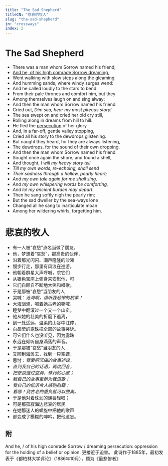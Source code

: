 ```yaml
---
title: "The Sad Shepherd"
titleCN: "悲哀的牧人"
slug: "the-sad-shepherd"
in: "crossways"
index: 2
---
```


<PoemContent>

<PoemSection>

# The Sad Shepherd
- There was a man whom Sorrow named his friend,
- [And he, of his high comrade Sorrow dreaming,](#1)
- Went walking with slow steps along the gleaming
- And humming sands, where windy surges wend:
- And he called loudly to the stars to bend
- From their pale thrones and comfort him, but they
- Among themselves laugh on and sing alway:
- And then the man whom Sorrow named his friend
- Cried out, *Dim sea, hear my most piteous story!*
- The sea swept on and cried her old cry still,
- Rolling along in dreams from hill to hill.
- He fled the [persecution](#2) of her glory
- And, in a far-off, gentle valley stopping,
- Cried all his story to the dewdrops glistening.
- But naught they heard, for they are always listening,
- The dewdrops, for the sound of their own dropping.
- And then the man whom Sorrow named his friend
- Sought once again the shore, and found a shell,
- And thought, *I will my heavy story tell*
- *Till my own words, re-echoing, shall send*
- *Their sadness through a hollow, pearly heart;*
- *And my own tale again for me shall sing,*
- *And my own whispering words be comforting,*
- *And lo! my ancient burden may depart.*
- Then he sang softly nigh the pearly rim;
- But the sad dweller by the sea-ways lone
- Changed all he sang to inarticulate moan
- Among her wildering whirls, forgetting him.

</PoemSection>

<PoemSection>

# 悲哀的牧人
- 有一人被“哀愁”点名当做了朋友，
- 他，梦想着“哀愁”，那高贵的伙伴，
- 沿着那光闪闪、潮声隆隆的沙滩
- 慢步行走，那里有风浪在巡游。
- 他朝着群星大声呼喊，求它们
- 从银色宝座上俯身来安慰他，可
- 它们自顾自不断地大笑和唱歌。
- 于是那被“哀愁”当朋友的人
- 哭喊：*沧海啊，请听我悲惨的故事！*
- 大海汹涌，喊着她古老的嘶喊，
- 睡梦中翻滚过一个又一个山峦。
- 他从她的壮美的折磨下逃离，
- 到一处遥远、温柔的山谷中驻停，
- 向晶莹的露珠把全部的故事哭诉。
- 可它们什么也没听见，因为露珠
- 永远在倾听自身滴落的声音。
- 于是那被“哀愁”当朋友的人
- 又回到海滩去，找到一只空螺，
- 思忖：*我要把沉痛的故事述说，*
- *直到我自己的话语，再度回音，*
- *把悲哀送过空洞、珠润的心底；*
- *我自己的故事重新为我讴歌；*
- *我自己的低语令人感到慰藉；*
- *看哪！我古老的重负就可以脱离。*
- 于是他对着珠润的螺唇轻唱；
- 可是那孤寂海边悲哀的居民
- 在她那迷人的螺旋中把他的歌声
- 都变成了模糊的呻吟，把他遗忘。

</PoemSection>

</PoemContent>

<PoemTranslator translator="傅浩"/>

## 附

<PoemAppendix source="维护者注——">
<PoemFootnote index={1}>
And he, / of his high comrade Sorrow / dreaming
</PoemFootnote>
<PoemFootnote index={2}>
persecution: oppression for the holding of a belief or opinion. 更接近于迫害。
</PoemFootnote>
</PoemAppendix>

<PoemAppendix source="叶芝诗集（增订本） 2018 ——">
<PoemFootnote>
此诗作于1885年，最初发表于《都柏林大学评论》（1886年10月），题为《最悲惨者》
</PoemFootnote>
</PoemAppendix>
